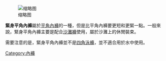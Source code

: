 {{mergeto|四角裤}}
[[File:Boxerbriefs-black-Floque-20080508.jpg|缩略图]]

'''緊身平角內褲'''屬於[[平角內褲|平角內褲]]的一種，但是比平角內褲要更短和更緊一點。一般來說，緊身平角內褲主要是配合[[沙灘褲|沙灘褲]]使用，屬於沙灘上的休閒裝束。

需要注意的是，緊身平角內褲並不是[[四角泳褲|四角泳褲]]，並不適合用於水中使用。

{{男用內衣}}

[[Category:內褲|Category:內褲]]